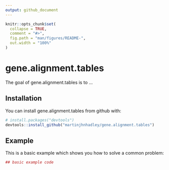 ```yaml
---
output: github_document
---
```


<!-- README.md is generated from README.Rmd. Please edit that file -->

```r
knitr::opts_chunk$set(
  collapse = TRUE,
  comment = "#>",
  fig.path = "man/figures/README-",
  out.width = "100%"
)
```
# gene.alignment.tables

The goal of gene.alignment.tables is to ...

## Installation

You can install gene.alignment.tables from github with:

```r
# install.packages("devtools")
devtools::install_github("martinjhnhadley/gene.alignment.tables")
```

## Example

This is a basic example which shows you how to solve a common problem:

```r
## basic example code
```

